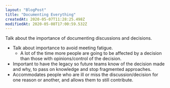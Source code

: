 ```yaml
---
layout: "BlogPost"
title: "Documenting Everything"
createdAt: 2020-05-07T11:28:25.498Z
modifiedAt: 2020-05-08T17:00:59.532Z
---
```


Talk about the importance of documenting discussions and decisions.

- Talk about importance to avoid meeting fatigue.
  - A lot of the time more people are going to be affected by a decision than those with opinions/control of the decision.
- Important to have the legacy so future teams know of the decision made and why, to pass on knowledge and stop fragmented approaches.
- Accommodates people who are ill or miss the discussion/decision for one reason or another, and allows them to still contribute.
